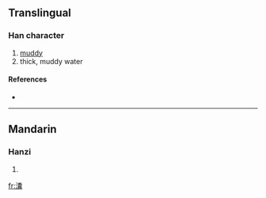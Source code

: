 ==Translingual==

===Han character===
{{Han char|rn=85|rad=水|as=22|sn=25|four=3013<sub>2</sub>|canj=水十月女 (EJBV)}}

# [[muddy]]
# thick, muddy water

====References====
* {{Han ref|kx=0664.090|dkj=18822|dj=1072.330|hdz=31798.040|uh=7062|ud=28770|bh=F8F5|bd=63733}}

----

==Mandarin==

===Hanzi===
{{cmn-hanzi|pin=[[nǎng]] ([[nang3]])|wg=nang<sup>3</sup>}}

# {{defn|Mandarin}}

[[fr:灢]]